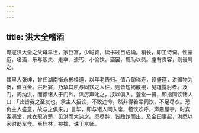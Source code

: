 ```yaml
---
---
---
```

title: 洪大全嗜酒
---



粤寇洪大全之父母早世，家巨富，少聪颖，读书过目成诵。稍长，即工诗词。性豪迈，嗜酒，乐与贩夫、走卒、流丐、小偷饮。酒罢，辄助以赀。座有贵客，则谩骂之。

其里人张绅，曾任湖南衡永郴桂道，以年老告归。值八旬称寿，设盛筵，洪赠物为贺，值百金。洪赴宴，乃挈其夙与同饮之人往，则皆短褐敝裩，见踵露肘者。及门，阍纳洪，而摽诸人于门外。洪厉声叱之，挟以俱入。登堂一揖，即指同饮诸人曰：「此皆我之至友也。承主人招饮，不敢违命。然非得若辈同饮，不足尽欢。恐负主人盛意，故与之俱来。」言毕，即与诸人同入席，畅饮欢呼，声震屋宇。时宾客满堂，咸衣冠济楚，见洪而大诧之。既尽醉，皆踉跄而出。及金田事起，洪悉以家财助军食。至桂林，被擒，诛于京师。